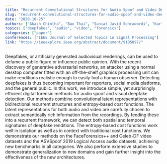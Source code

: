 ```yaml
---
title: "Recurrent Convolutional Structures for Audio Spoof and Video Deepfake Detection"
slug: "recurrent-convolutional-structures-for-audio-spoof-and-video-deepfake-detection"
date: "2020-10-25"
authors: ["Akash Chintha", "Bao Thai", "Saniat Javid Sohrawardi", "Kartavya Manojbhai Bhatt", "Andrea Hickerson", "Matthew Wright", "Raymond Ptucha"]
topics: ["deepfakes", "audio", "video", "forensics"]
categories: ["paper"]
conferences: ["IEEE Journal of Selected Topics in Signal Processing"]
link: "https://ieeexplore.ieee.org/abstract/document/9105097/"
---
```


Deepfakes, or artificially generated audiovisual renderings, can be used to defame a public figure or influence public opinion. With the recent discovery of generative adversarial networks, an attacker using a normal desktop computer fitted with an off-the-shelf graphics processing unit can make renditions realistic enough to easily fool a human observer. Detecting deepfakes is thus becoming important for reporters, social media platforms, and the general public. In this work, we introduce simple, yet surprisingly efficient digital forensic methods for audio spoof and visual deepfake detection. Our methods combine convolutional latent representations with bidirectional recurrent structures and entropy-based cost functions. The latent representations for both audio and video are carefully chosen to extract semantically rich information from the recordings. By feeding these into a recurrent framework, we can detect both spatial and temporal signatures of deepfake renditions. The entropy-based cost functions work well in isolation as well as in context with traditional cost functions. We demonstrate our methods on the FaceForensics++ and Celeb-DF video datasets and the ASVSpoof 2019 Logical Access audio datasets, achieving new benchmarks in all categories. We also perform extensive studies to demonstrate generalization to new domains and gain further insight into the effectiveness of the new architectures.